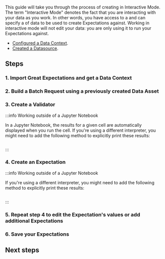 

This guide will take you through the process of creating <TechnicalTag tag="expectation" text="Expectations" /> in Interactive Mode.  The term "Interactive Mode" denotes the fact that you are interacting with your data as you work.  In other words, you have access to a <TechnicalTag tag="datasource" text="Datasource" /> and can specify a <TechnicalTag tag="batch" text="Batch" /> of data to be used to create Expectations against.  Working in interactive mode will not edit your data: you are only using it to run your Expectations against.

<Prerequisites>

- [Configured a Data Context](/docs/guides/setup/configuring_data_contexts/instantiating_data_contexts/how_to_quickly_instantiate_a_data_context).
- [Created a Datasource](/docs/guides/connecting_to_your_data/connect_to_data_overview).

</Prerequisites>

## Steps

### 1. Import Great Expectations and get a Data Context

### 2. Build a Batch Request using a previously created Data Asset

### 3. Create a Validator

:::info Working outside of a Jupyter Notebook

In a Jupyter Notebook, the results for a given cell are automatically displayed when you run the cell.  If you're using a different interpreter, you might need to add the following method to explicitly print these results:

```python title="Python code" name="tests/integration/docusaurus/validation/validator/how_to_create_and_edit_expectations_with_instant_feedback_fluent.py inspect_data_no_jupyter"
```

:::

### 4. Create an Expectation

:::info Working outside of a Jupyter Notebook

If you're using a different interpreter, you might need to add the following method to explicitly print these results:

```python title="Python code" name=name="tests/integration/docusaurus/validation/validator/how_to_create_and_edit_expectations_with_instant_feedback_fluent.py interactive_validation_no_jupyter"
```

:::

### 5. Repeat step 4 to edit the Expectation's values or add additional Expectations


### 6. Save your Expectations

## Next steps


